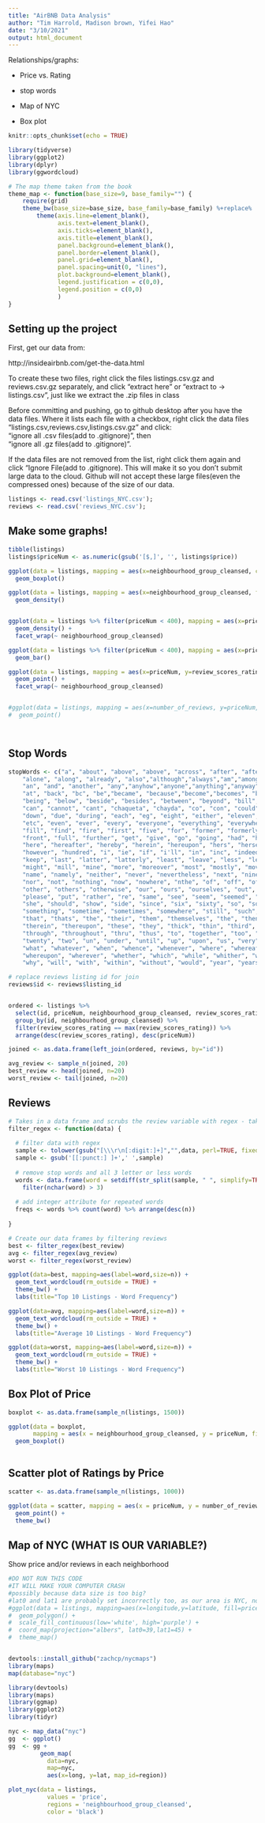 ```yaml
---
title: "AirBNB Data Analysis"
author: "Tim Harrold, Madison brown, Yifei Hao"
date: "3/10/2021"
output: html_document
---
```


Relationships/graphs: 

- Price vs. Rating

- stop words

- Map of NYC

- Box plot

```r
knitr::opts_chunk$set(echo = TRUE)

library(tidyverse)
library(ggplot2)
library(dplyr)
library(ggwordcloud)

# The map theme taken from the book
theme_map <- function(base_size=9, base_family="") {
    require(grid)
    theme_bw(base_size=base_size, base_family=base_family) %+replace%
        theme(axis.line=element_blank(),
              axis.text=element_blank(),
              axis.ticks=element_blank(),
              axis.title=element_blank(),
              panel.background=element_blank(),
              panel.border=element_blank(),
              panel.grid=element_blank(),
              panel.spacing=unit(0, "lines"),
              plot.background=element_blank(),
              legend.justification = c(0,0),
              legend.position = c(0,0)
              )
}

```

## Setting up the project

First, get our data from:

http://insideairbnb.com/get-the-data.html


To create these two files, right click the files listings.csv.gz and reviews.csv.gz separately, and click "extract here" or "extract to -> listings.csv", just like we extract the .zip files in class

Before committing and pushing, go to github desktop after you have the data files. Where it lists each file with a checkbox, right click the data files "listings.csv,reviews.csv,listings.csv.gz" and click:     
"ignore all .csv files(add to .gitignore)", then     
"ignore all .gz files(add to .gitignore)". 

If the data files are not removed from the list, right click them again and click "Ignore File(add to .gitignore). This will make it so you don't submit large data to the cloud. Github will not accept these large files(even the compressed ones) because of the size of our data.

```r


listings <- read.csv('listings_NYC.csv');
reviews <- read.csv('reviews_NYC.csv');

```

## Make some graphs! 


```r


tibble(listings)
listings$priceNum <- as.numeric(gsub('[$,]', '', listings$price))

ggplot(data = listings, mapping = aes(x=neighbourhood_group_cleansed, color=neighbourhood_group_cleansed)) +
  geom_boxplot()

ggplot(data = listings, mapping = aes(x=neighbourhood_group_cleansed, fill=neighbourhood_group_cleansed)) +
  geom_density()


ggplot(data = listings %>% filter(priceNum < 400), mapping = aes(x=priceNum, fill=neighbourhood_group_cleansed)) +
  geom_density() +
  facet_wrap(~ neighbourhood_group_cleansed)

ggplot(data = listings %>% filter(priceNum < 400), mapping = aes(x=priceNum, fill=neighbourhood_group_cleansed)) +
  geom_bar()

ggplot(data = listings, mapping = aes(x=priceNum, y=review_scores_rating, color=neighbourhood_group_cleansed)) +
  geom_point() +
  facet_wrap(~ neighbourhood_group_cleansed)


#ggplot(data = listings, mapping = aes(x=number_of_reviews, y=priceNum, color=neighbourhood_group_cleansed)) +
#  geom_point()




```
## Stop Words 

``` r

stopWords <- c("a", "about", "above", "above", "across", "after", "afterwards", "again", "against", "all", "almost", 
    "alone", "along", "already", "also","although","always","am","among", "amongst", "amoungst", "amount",  
    "an", "and", "another", "any","anyhow","anyone","anything","anyway", "anywhere", "are", "aren't", "around", "as",  
    "at", "back", "bc", "be","became", "because","become","becomes", "becoming", "been", "before", "beforehand", "behind", 
    "being", "below", "beside", "besides", "between", "beyond", "bill", "both", "bottom","but", "by", "call", 
    "can", "cannot", "cant", "chaqueta", "chayda", "co", "con", "could", "couldnt", "de", "definitely", "definetely", "defin", "describe", "detail", "did", "do", "doesn", "doesn't", "done", "don't", 
    "down", "due", "during", "each", "eg", "eight", "either", "eleven","else", "elsewhere", "empty", "enough", "episode", 
    "etc", "even", "ever", "every", "everyone", "everything", "everywhere", "except", "few", "fifteen", "fify", 
    "fill", "find", "fire", "first", "five", "for", "former", "formerly", "forty", "found", "four", "from", 
    "front", "full", "further", "get", "give", "go", "going", "had", "has", "hasnt", "have", "he", "hello", "hence", "her", 
    "here", "hereafter", "hereby", "herein", "hereupon", "hers", "herself", "him", "himself", "his", "how",
    "however", "hundred", "i", "ie", "if", "i'll", "in", "inc", "indeed", "interest", "into", "is", "it", "its", "it’s", "itself", "i've", "just",
    "keep", "last", "latter", "latterly", "least", "leave", "less", "let's", "like", "ltd", "made", "many", "may", "me", "met", "meanwhile", "message",
    "might", "mill", "mine", "more", "moreover", "most", "mostly", "move", "much", "must", "my", "myself", 
    "name", "namely", "neither", "never", "nevertheless", "next", "nine", "no", "nobody", "none", "noone", "nsure", 
    "nor", "not", "nothing", "now", "nowhere", "nthe", "of", "off", "often", "on", "once", "one", "only", "onto", "or", 
    "other", "others", "otherwise", "our", "ours", "ourselves", "out", "over", "own","part", "per", "perhaps", 
    "please", "put", "rather", "re", "same", "see", "seem", "seemed", "seeming", "seems", "serious", "several", 
    "she", "should", "show", "side", "since", "six", "sixty", "so", "some", "somehow", "someone", 
    "something", "sometime", "sometimes", "somewhere", "still", "such", "take", "takes", "ten", "than", 
    "that", "thats", "the", "their", "them", "themselves", "the", "then", "thence", "there", "thereafter", "thereby", "therefore", 
    "therein", "thereupon", "these", "they", "thick", "thin", "third", "this", "those", "though", "three", 
    "through", "throughout", "thru", "thus", "to", "together", "too", "told", "top", "toward", "towards", "twelve", 
    "twenty", "two", "un", "under", "until", "up", "upon", "us", "very", "via", "was", "way", "we", "well", "were", 
    "what", "whatever", "when", "whence", "whenever", "where", "whereafter", "whereas", "whereby", "wherein",
    "whereupon", "wherever", "whether", "which", "while", "whither", "who", "whoever", "whole", "whom", "whose", 
    "why", "will", "with", "within", "without", "would", "year", "years", "yet", "you", "your", "you're", "yours", "yourself", "yourselves", "ve", "")

# replace reviews listing id for join
reviews$id <- reviews$listing_id


ordered <- listings %>%
  select(id, priceNum, neighbourhood_group_cleansed, review_scores_rating) %>%
  group_by(id, neighbourhood_group_cleansed) %>%
  filter(review_scores_rating == max(review_scores_rating)) %>%
  arrange(desc(review_scores_rating), desc(priceNum))

joined <- as.data.frame(left_join(ordered, reviews, by="id"))

avg_review <- sample_n(joined, 20)
best_review <- head(joined, n=20)
worst_review <- tail(joined, n=20)

```

## Reviews 

```r

# Takes in a data frame and scrubs the review variable with regex - taking out punctuation, numbers and newlines
filter_regex <- function(data) {
  
  # filter data with regex
  sample <- tolower(gsub("[\\\r\n[:digit:]+]","",data, perl=TRUE, fixed = FALSE))
  sample <- gsub('[[:punct:] ]+',' ',sample)
  
  # remove stop words and all 3 letter or less words
  words <- data.frame(word = setdiff(str_split(sample, " ", simplify=TRUE), stopWords)) %>% 
    filter(nchar(word) > 3)
  
  # add integer attribute for repeated words
  freqs <- words %>% count(word) %>% arrange(desc(n))
  
}

# Create our data frames by filtering reviews
best <- filter_regex(best_review)
avg <- filter_regex(avg_review)
worst <- filter_regex(worst_review)

ggplot(data=best, mapping=aes(label=word,size=n)) +
  geom_text_wordcloud(rm_outside = TRUE) +
  theme_bw() +
  labs(title="Top 10 Listings - Word Frequency")

ggplot(data=avg, mapping=aes(label=word,size=n)) +
  geom_text_wordcloud(rm_outside = TRUE) +
  theme_bw() +
  labs(title="Average 10 Listings - Word Frequency")

ggplot(data=worst, mapping=aes(label=word,size=n)) +
  geom_text_wordcloud(rm_outside = TRUE) +
  theme_bw() +
  labs(title="Worst 10 Listings - Word Frequency")

```


## Box Plot of Price
```r
boxplot <- as.data.frame(sample_n(listings, 1500))

ggplot(data = boxplot, 
       mapping = aes(x = neighbourhood_group_cleansed, y = priceNum, fill = neighbourhood_group_cleansed)) +
  geom_boxplot()
  

```

## Scatter plot of Ratings by Price

```r
scatter <- as.data.frame(sample_n(listings, 1000))

ggplot(data = scatter, mapping = aes(x = priceNum, y = number_of_reviews, color = neighbourhood_group_cleansed)) +
  geom_point() +
  theme_bw() 

```

## Map of NYC (WHAT IS OUR VARIABLE?)
Show price and/or reviews in each neighborhood
```r

#DO NOT RUN THIS CODE
#IT WILL MAKE YOUR COMPUTER CRASH
#possibly because data size is too big?
#lat0 and lat1 are probably set incorrectly too, as our area is NYC, not America
#ggplot(data = listings, mapping=aes(x=longitude,y=latitude, fill=priceNum)) +
#  geom_polygon() +
#  scale_fill_continuous(low='white', high='purple') +
#  coord_map(projection="albers", lat0=39,lat1=45) +
#  theme_map()


devtools::install_github("zachcp/nycmaps") 
library(maps)
map(database="nyc")

library(devtools)
library(maps)
library(ggmap)
library(ggplot2)
library(tidyr)

nyc <- map_data("nyc")
gg  <- ggplot()
gg  <- gg + 
         geom_map(
           data=nyc, 
           map=nyc,
           aes(x=long, y=lat, map_id=region))

plot_nyc(data = listings,
           values = 'price',
           regions = 'neighbourhood_group_cleansed',
           color = 'black')




```
